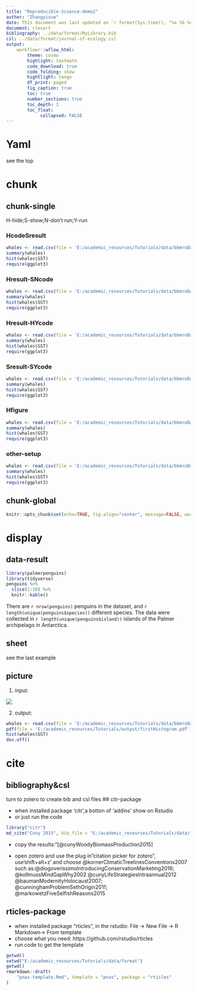 ---
title: "Reproducible-Science-demo2"
author: "Zhangyixue"
date: This document was last updated on `r format(Sys.time(), "%a %b %d %Y %H:%M:%S")`
document: ctexart
bibliography: ../data/format/MyLibrary.bib
csl: ../data/format/journal-of-ecology.csl
output: 
    workflowr::wflow_html:
        theme: cosmo
        highlight: textmate
        code_download: true
        code_folding: show
        hightlight: tango
        df_print: paged
        fig_caption: true
        toc: true
        number_sections: true
        toc_depth: 3
        toc_float:  
             collapsed: FALSE
---
# Yaml
see the top 

# chunk

## chunk-single

H-hide;S-show;N-don't run;Y-run

### HcodeSresult

```{r HcodeSresult, echo=FALSE }
whales <- read.csv(file = 'E:/academic_resources/Tutorials/data/bbmroData.csv')
summary(whales)
hist(whales$SST)
require(ggplot3)
```

### Hresult-SNcode
```{r HresultSNcode, eval=FALSE }
whales <- read.csv(file = 'E:/academic_resources/Tutorials/data/bbmroData.csv')
summary(whales)
hist(whales$SST)
require(ggplot3)
```

### Hresult-HYcode
```{r Hresult-HYcode, include=FALSE }
whales <- read.csv(file = 'E:/academic_resources/Tutorials/data/bbmroData.csv')
summary(whales)
hist(whales$SST)
require(ggplot3)
```

### Sresult-SYcode
```{r Hresult-SYcode, results="hide"}
whales <- read.csv(file = 'E:/academic_resources/Tutorials/data/bbmroData.csv')
summary(whales)
hist(whales$SST)
require(ggplot3)
```

### Hfigure 

```{r Hfigure, fig.show="hide"}
whales <- read.csv(file = 'E:/academic_resources/Tutorials/data/bbmroData.csv')
summary(whales)
hist(whales$SST)
require(ggplot3)
```

### other-setup
```{r ohter, echo=TRUE, message=FALSE, warning=FALSE, fig_width=3, fig_height=5, fig.align="center"}

whales <- read.csv(file = 'E:/academic_resources/Tutorials/data/bbmroData.csv')
summary(whales)
hist(whales$SST)
require(ggplot3)
```

## chunk-global
```{r setup, eval=FALSE}
knitr::opts_chunk$set(echo=TRUE, fig.align="center", message=FALSE, warning=FALSE,cache=TRUE)
```

# display

## data-result
```{r dataShow, message=FALSE, warning=FALSE}
library(palmerpenguins)
library(tidyverse)
penguins %>% 
  slice(1:10) %>%
  knitr::kable()
```

There are `r nrow(penguins)` penguins in the dataset, and `r length(unique(penguins$species))` different species. The data were collected in `r length(unique(penguins$island))` islands of the Palmer archipelago in Antarctica.


## sheet
see the last example

## picture
1. input:

![](E:/academic_resources/Tutorials/docs/figure/ReproScie-note.Rmd/exercise-2.png)

2. output:
```{r output}
whales <- read.csv(file = 'E:/academic_resources/Tutorials/data/bbmroData.csv')
pdf(file = 'E:/academic_resources/Tutorials/output/firstHistogram.pdf')
hist(whales$SST)
dev.off()
```


# cite

## bibliography&csl
turn to zotero to create bib and csl files
## citr-package

- when installed package 'citr',a botton of 'addins' show on Rstudio
- or just run the code 
```{r citr, message=FALSE, warning=FALSE}
library("citr")
md_cite("Cuny 2015", bib_file = "E:/academic_resources/Tutorials/data/format/MyLibrary.bib")
```

- copy the results:"[@cunyWoodyBiomassProduction2015]

- open zotero and use the plug in"citation picker for zotero", 
use'shift+alt+z' and choose
@kornerClimaticTreelinesConventions2007
such as:@diogoverissimoIntroducingConservationMarketing2016; @kollmussMindGapWhy2002
@cunyLifeStrategiesIntraannual2012
@baumanModernityHolocaust2007; @cunninghamProblemSethOrigin2011; @markowetzFiveSelfishReasons2015


## rticles-package
- when installed package "rticles", in the rstudio: File -> New File -> R Markdown-> From template
- choose what you need: https://github.com/rstudio/rticles
- run code to get the template
```{r rticle, eval=FALSE}
getwd()
setwd("E:/academic_resources/Tutorials/data/format")
getwd()
rmarkdown::draft(
    "pnas-template.Rmd", template = "pnas", package = "rticles"
)
```




